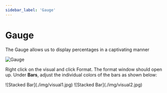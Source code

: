 ```yaml
---
sidebar_label: 'Gauge'
---
```


# Gauge

The Gauge allows us to display percentages in a captivating manner

![Gauge](./img/gauge.png)

Right click on the visual and click Format. The format window should open up. Under **Bars**, adjust the individual colors of the bars as shown below:

<div class="container">
    <div class="row">
    ![Stacked Bar](./img/visual1.jpg)
    ![Stacked Bar](./img/visual2.jpg)
  </div>
</div>
